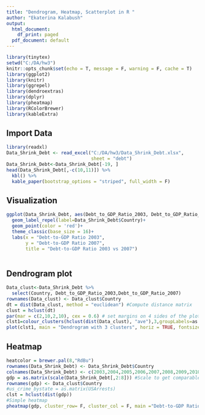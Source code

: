 ---
title: "Dendrogram, Heatmap, Scatterplot in R "
author: "Ekaterina Kalabush"
output:
  html_document:
    df_print: paged
  pdf_document: default
---

```{r setup,message = F, warning = F}
library(tinytex)
setwd("C:/DA/hw3")
knitr::opts_chunk$set(echo = T, message = F, warning = F, cache = T)
library(ggplot2)
library(knitr)
library(ggrepel)
library(dendroextras)
library(dplyr)
library(pheatmap)
library(RColorBrewer)
library(kableExtra)
```

## Import Data
```{r, results='asis'}
library(readxl)
Data_Shrink_Debt <- read_excel("C:/DA/hw3/Data_Shrink_Debt.xlsx", 
                               sheet = "debt")
Data_Shrink_Debt<-Data_Shrink_Debt[-19, ]
head(Data_Shrink_Debt[,-c(10,11)]) %>%
  kbl() %>%
  kable_paper(bootstrap_options = "striped", full_width = F)
```

## Visualization 
```{r}
ggplot(Data_Shrink_Debt, aes(Debt_to_GDP_Ratio_2003, Debt_to_GDP_Ratio_2007))+
  geom_label_repel(label=Data_Shrink_Debt$Country)+
  geom_point(color = 'red')+
  theme_classic(base_size = 16)+
  labs(x = "Debt-to-GDP Ratio 2003", 
       y = "Debt-to-GDP Ratio 2007", 
       title = "Debt-to-GDP Ratio 2003 vs 2007")
  
```

## Dendrogram plot
```{r}
Data_clust<-Data_Shrink_Debt %>% 
  select(Country, Debt_to_GDP_Ratio_2003,Debt_to_GDP_Ratio_2007)
rownames(Data_clust) <- Data_clust$Country
dt = dist(Data_clust, method = "euclidean") #Compute distance matrix
clust = hclust(dt)
par(mar = c(2,10,2,10), cex = 0.6) # set margins on 4 sides of the plot
clst1=colour_clusters(hclust(dist(Data_clust), "ave"),3,groupLabels=as.roman) #5 clusters
plot(clst1, main = "Dendrogram with 3 clusters", horiz = TRUE, fontsize_number = 20)
```

## Heatmap
```{r}
heatcolor = brewer.pal(8,"RdBu")
rownames(Data_Shrink_Debt) <- Data_Shrink_Debt$Country
colnames(Data_Shrink_Debt) <- c(2003,2004,2005,2006,2007,2008,2009,2010)
gdp = as.matrix(scale(Data_Shrink_Debt[,2:8])) #Scale to get comparable units 
rownames(gdp) <- Data_clust$Country
#us_crime_bystate = as.matrix(USArrests)
clst = hclust(dist(gdp))
#Simple heatmap
pheatmap(gdp, cluster_row= F, cluster_col = F, main ="Debt-to-GDP Ratio ", color = heatcolor)
```

